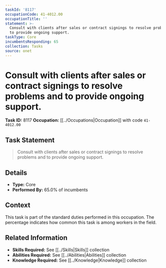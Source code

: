 ```yaml
---
taskId: '8117'
occupationCode: 41-4012.00
occupationTitle: ''
statement: >-
  Consult with clients after sales or contract signings to resolve problems and
  to provide ongoing support.
taskType: Core
incumbentsResponding: 65
collection: Tasks
source: onet
---
```

# Consult with clients after sales or contract signings to resolve problems and to provide ongoing support.

**Task ID:** 8117
**Occupation:** [[../Occupations|Occupation]] with code `41-4012.00`

## Task Statement

> Consult with clients after sales or contract signings to resolve problems and to provide ongoing support.

## Details

- **Type:** Core
- **Performed By:** 65.0% of incumbents

## Context

This task is part of the standard duties performed in this occupation. The percentage indicates how common this task is among workers in the field.

## Related Information

- **Skills Required:** See [[../Skills|Skills]] collection
- **Abilities Required:** See [[../Abilities|Abilities]] collection
- **Knowledge Required:** See [[../Knowledge|Knowledge]] collection
